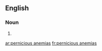 ==English==

===Noun===
{{head|en|plural}}

# {{plural of|pernicious anemia|lang=en|nocat=1}}

[[ar:pernicious anemias]]
[[fr:pernicious anemias]]